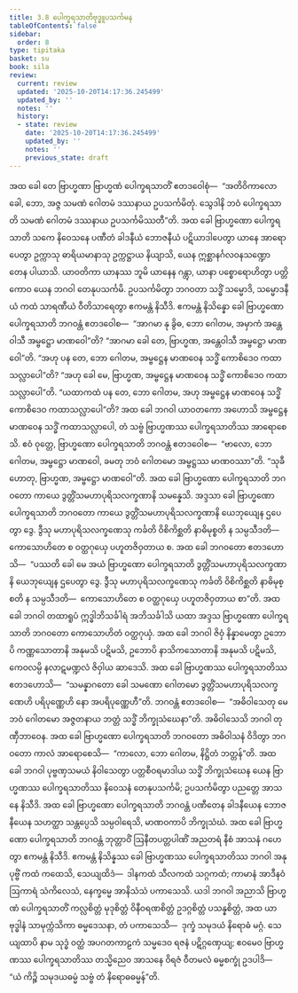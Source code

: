```yaml
---
title: 3.8 ပေါက္ခရသာတိဗုဒ္ဓူပသင်္ကမန
tableOfContents: false
sidebar:
  order: 8
type: tipitaka
basket: su
book: sila
review:
  current: review
  updated: '2025-10-20T14:17:36.245499'
  updated_by: ''
  notes: ''
  history:
  - state: review
    date: '2025-10-20T14:17:36.245499'
    updated_by: ''
    notes: ''
    previous_state: draft
---
```



<DynamicBreadcrumb />


<ReviewStatus review={frontmatter.review} showDetails={true} />

<HypothesisAnnotation frontmatter={frontmatter} />

<Division number="292" book="sila" e="ch" v="6" p="100">

<Paragraph number="417" book="sila">
အထ ခေါ တေ ဗြာဟ္မဏာ ဗြာဟ္မဏံ ပေါက္ခရသာတိံ ဧတဒဝေါစုံ—  “အတိဝိကာလော ခေါ, ဘော, အဇ္ဇ သမဏံ ဂေါတမံ ဒဿနာယ ဥပသင်္ကမိတုံ. သွေဒါနိ ဘဝံ ပေါက္ခရသာတိ သမဏံ ဂေါတမံ ဒဿနာယ ဥပသင်္ကမိဿတီ”တိ. အထ ခေါ ဗြာဟ္မဏော ပေါက္ခရသာတိ သကေ နိဝေသနေ ပဏီတံ ခါဒနီယံ ဘောဇနီယံ ပဋိယာဒါပေတွာ ယာနေ အာရောပေတွာ ဥက္ကာသု ဓာရိယမာနာသု ဥက္ကဋ္ဌာယ နိယျာသိ, ယေန ဣစ္ဆာနင်္ဂလဝနသဏ္ဍော တေန ပါယာသိ. ယာဝတိကာ ယာနဿ ဘူမိ ယာနေန ဂန္တွာ, ယာနာ ပစ္စောရောဟိတွာ ပတ္တိကောဝ ယေန ဘဂဝါ တေနုပသင်္ကမိ. ဥပသင်္ကမိတွာ ဘဂဝတာ သဒ္ဓိံ သမ္မောဒိ, သမ္မောဒနီယံ ကထံ သာရဏီယံ ဝီတိသာရေတွာ ဧကမန္တံ နိသီဒိ.
</Paragraph>

</Division>
<Division number="293" book="sila" e="ch" v="6" p="101">

<Paragraph number="418" book="sila">
ဧကမန္တံ နိသိန္နော ခေါ ဗြာဟ္မဏော ပေါက္ခရသာတိ ဘဂဝန္တံ ဧတဒဝေါစ—  “အာဂမာ နု ခွိဓ, ဘော ဂေါတမ, အမှာကံ အန္တေဝါသီ အမ္ဗဋ္ဌော မာဏဝေါ”တိ? “အာဂမာ ခေါ တေ, ဗြာဟ္မဏ, အန္တေဝါသီ အမ္ဗဋ္ဌော မာဏဝေါ”တိ. “အဟု ပန တေ, ဘော ဂေါတမ, အမ္ဗဋ္ဌေန မာဏဝေန သဒ္ဓိံ ကောစိဒေဝ ကထာသလ္လာပေါ”တိ? “အဟု ခေါ မေ, ဗြာဟ္မဏ, အမ္ဗဋ္ဌေန မာဏဝေန သဒ္ဓိံ ကောစိဒေဝ ကထာသလ္လာပေါ”တိ. “ယထာကထံ ပန တေ, ဘော ဂေါတမ, အဟု အမ္ဗဋ္ဌေန မာဏဝေန သဒ္ဓိံ ကောစိဒေဝ ကထာသလ္လာပေါ”တိ? အထ ခေါ ဘဂဝါ ယာဝတကော အဟောသိ အမ္ဗဋ္ဌေန မာဏဝေန သဒ္ဓိံ ကထာသလ္လာပေါ, တံ သဗ္ဗံ ဗြာဟ္မဏဿ ပေါက္ခရသာတိဿ အာရောစေသိ. ဧဝံ ဝုတ္တေ, ဗြာဟ္မဏော ပေါက္ခရသာတိ ဘဂဝန္တံ ဧတဒဝေါစ—  “ဗာလော, ဘော ဂေါတမ, အမ္ဗဋ္ဌော မာဏဝေါ, ခမတု ဘဝံ ဂေါတမော အမ္ဗဋ္ဌဿ မာဏဝဿာ”တိ. “သုခီ ဟောတု, ဗြာဟ္မဏ, အမ္ဗဋ္ဌော မာဏဝေါ”တိ.
</Paragraph>

</Division>
<Division number="294" book="sila" e="ch" v="6" p="101">

<Paragraph number="419" book="sila">
အထ ခေါ ဗြာဟ္မဏော ပေါက္ခရသာတိ ဘဂဝတော ကာယေ ဒွတ္တိံသမဟာပုရိသလက္ခဏာနိ သမန္နေသိ. အဒ္ဒသာ ခေါ ဗြာဟ္မဏော ပေါက္ခရသာတိ ဘဂဝတော ကာယေ ဒွတ္တိံသမဟာပုရိသလက္ခဏာနိ ယေဘုယျေန ဌပေတွာ ဒွေ. ဒွီသု မဟာပုရိသလက္ခဏေသု ကင်္ခတိ ဝိစိကိစ္ဆတိ နာဓိမုစ္စတိ န သမ္ပသီဒတိ—  ကောသောဟိတေ စ ဝတ္ထဂုယှေ ပဟူတဇိဝှတာယ စ.
</Paragraph>

</Division>
<Division number="295" book="sila" e="ch" v="6" p="101">

<Paragraph number="420" book="sila">
အထ ခေါ ဘဂဝတော ဧတဒဟောသိ—  “ပဿတိ ခေါ မေ အယံ ဗြာဟ္မဏော ပေါက္ခရသာတိ ဒွတ္တိံသမဟာပုရိသလက္ခဏာနိ ယေဘုယျေန ဌပေတွာ ဒွေ. ဒွီသု မဟာပုရိသလက္ခဏေသု ကင်္ခတိ ဝိစိကိစ္ဆတိ နာဓိမုစ္စတိ န သမ္ပသီဒတိ—  ကောသောဟိတေ စ ဝတ္ထဂုယှေ ပဟူတဇိဝှတာယ စာ”တိ. အထ ခေါ ဘဂဝါ တထာရူပံ ဣဒ္ဓါဘိသင်္ခါရံ အဘိသင်္ခါသိ ယထာ အဒ္ဒသ ဗြာဟ္မဏော ပေါက္ခရသာတိ ဘဂဝတော ကောသောဟိတံ ဝတ္ထဂုယှံ. အထ ခေါ ဘဂဝါ ဇိဝှံ နိန္နာမေတွာ ဥဘောပိ ကဏ္ဏသောတာနိ အနုမသိ ပဋိမသိ, ဥဘောပိ နာသိကသောတာနိ အနုမသိ ပဋိမသိ, ကေဝလမ္ပိ နလာဋမဏ္ဍလံ ဇိဝှါယ ဆာဒေသိ.
</Paragraph>

</Division>
<Division number="296" book="sila" e="ch" v="6" p="102">

<Paragraph number="421" book="sila">
အထ ခေါ ဗြာဟ္မဏဿ ပေါက္ခရသာတိဿ ဧတဒဟောသိ—  “သမန္နာဂတော ခေါ သမဏော ဂေါတမော ဒွတ္တိံသမဟာပုရိသလက္ခဏေဟိ ပရိပုဏ္ဏေဟိ နော အပရိပုဏ္ဏေဟီ”တိ. ဘဂဝန္တံ ဧတဒဝေါစ—  “အဓိဝါသေတု မေ ဘဝံ ဂေါတမော အဇ္ဇတနာယ ဘတ္တံ သဒ္ဓိံ ဘိက္ခုသံဃေနာ”တိ. အဓိဝါသေသိ ဘဂဝါ တုဏှီဘာဝေန.
</Paragraph>

</Division>
<Division number="297" book="sila" e="ch" v="6" p="102">

<Paragraph number="422" book="sila">
အထ ခေါ ဗြာဟ္မဏော ပေါက္ခရသာတိ ဘဂဝတော အဓိဝါသနံ ဝိဒိတွာ ဘဂဝတော ကာလံ အာရောစေသိ—  “ကာလော, ဘော ဂေါတမ, နိဋ္ဌိတံ ဘတ္တန်”တိ. အထ ခေါ ဘဂဝါ ပုဗ္ဗဏှသမယံ နိဝါသေတွာ ပတ္တစီဝရမာဒါယ သဒ္ဓိံ ဘိက္ခုသံဃေန ယေန ဗြာဟ္မဏဿ ပေါက္ခရသာတိဿ နိဝေသနံ တေနုပသင်္ကမိ; ဥပသင်္ကမိတွာ ပညတ္တေ အာသနေ နိသီဒိ. အထ ခေါ ဗြာဟ္မဏော ပေါက္ခရသာတိ ဘဂဝန္တံ ပဏီတေန ခါဒနီယေန ဘောဇနီယေန သဟတ္ထာ သန္တပ္ပေသိ သမ္ပဝါရေသိ, မာဏဝကာပိ ဘိက္ခုသံဃံ. အထ ခေါ ဗြာဟ္မဏော ပေါက္ခရသာတိ ဘဂဝန္တံ ဘုတ္တာဝိံ ဩနီတပတ္တပါဏိံ အညတရံ နီစံ အာသနံ ဂဟေတွာ ဧကမန္တံ နိသီဒိ.
</Paragraph>

</Division>
<Division number="298" book="sila" e="ch" v="6" p="102">

<Paragraph number="423" book="sila">
ဧကမန္တံ နိသိန္နဿ ခေါ ဗြာဟ္မဏဿ ပေါက္ခရသာတိဿ ဘဂဝါ အနုပုဗ္ဗိံ ကထံ ကထေသိ, သေယျထိဒံ—  ဒါနကထံ သီလကထံ သဂ္ဂကထံ; ကာမာနံ အာဒီနဝံ ဩကာရံ သံကိလေသံ, နေက္ခမ္မေ အာနိသံသံ ပကာသေသိ. ယဒါ ဘဂဝါ အညာသိ ဗြာဟ္မဏံ ပေါက္ခရသာတိံ ကလ္လစိတ္တံ မုဒုစိတ္တံ ဝိနီဝရဏစိတ္တံ ဥဒဂ္ဂစိတ္တံ ပသန္နစိတ္တံ, အထ ယာ ဗုဒ္ဓါနံ သာမုက္ကံသိကာ ဓမ္မဒေသနာ, တံ ပကာသေသိ—  ဒုက္ခံ သမုဒယံ နိရောဓံ မဂ္ဂံ. သေယျထာပိ နာမ သုဒ္ဓံ ဝတ္ထံ အပဂတကာဠကံ သမ္မဒေဝ ရဇနံ ပဋိဂ္ဂဏှေယျ; ဧဝမေဝ ဗြာဟ္မဏဿ ပေါက္ခရသာတိဿ တသ္မိညေဝ အာသနေ ဝိရဇံ ဝီတမလံ ဓမ္မစက္ခုံ ဥဒပါဒိ—  “ယံ ကိဉ္စိ သမုဒယဓမ္မံ သဗ္ဗံ တံ နိရောဓဓမ္မန်”တိ.
</Paragraph>
</Division>